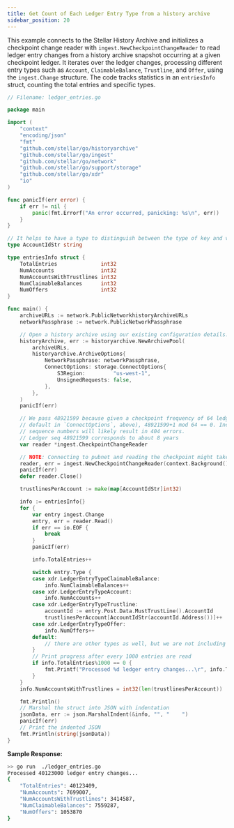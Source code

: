```yaml
---
title: Get Count of Each Ledger Entry Type from a history archive
sidebar_position: 20
---
```


This example connects to the Stellar History Archive and initializes a checkpoint change reader with `ingest.NewCheckpointChangeReader` to read ledger entry changes from a history archive snapshot occurring at a given checkpoint ledger. It iterates over the ledger changes, processing different entry types such as `Account`, `ClaimableBalance`, `Trustline`, and `Offer`, using the `ingest.Change` structure. The code tracks statistics in an `entriesInfo` struct, counting the total entries and specific types.

<CodeExample>

```go
// Filename: ledger_entries.go

package main

import (
	"context"
	"encoding/json"
	"fmt"
	"github.com/stellar/go/historyarchive"
	"github.com/stellar/go/ingest"
	"github.com/stellar/go/network"
	"github.com/stellar/go/support/storage"
	"github.com/stellar/go/xdr"
	"io"
)

func panicIf(err error) {
	if err != nil {
		panic(fmt.Errorf("An error occurred, panicking: %s\n", err))
	}
}

// It helps to have a type to distinguish between the type of key and value, when defining a map
type AccountIdStr string

type entriesInfo struct {
	TotalEntries              int32
	NumAccounts               int32
	NumAccountsWithTrustlines int32
	NumClaimableBalances      int32
	NumOffers                 int32
}

func main() {
	archiveURLs := network.PublicNetworkhistoryArchiveURLs
	networkPassphrase := network.PublicNetworkPassphrase

	// Open a history archive using our existing configuration details.
	historyArchive, err := historyarchive.NewArchivePool(
		archiveURLs,
		historyarchive.ArchiveOptions{
			NetworkPassphrase: networkPassphrase,
			ConnectOptions: storage.ConnectOptions{
				S3Region:         "us-west-1",
				UnsignedRequests: false,
			},
		},
	)
	panicIf(err)

	// We pass 48921599 because given a checkpoint frequency of 64 ledgers (the
	// default in `ConnectOptions`, above), 48921599+1 mod 64 == 0. Incompatible
	// sequence numbers will likely result in 404 errors.
	// Ledger seq 48921599 corresponds to about 8 years
	var reader *ingest.CheckpointChangeReader

	// NOTE: Connecting to pubnet and reading the checkpoint might take a while.
	reader, err = ingest.NewCheckpointChangeReader(context.Background(), historyArchive, 48921599)
	panicIf(err)
	defer reader.Close()

	trustlinesPerAccount := make(map[AccountIdStr]int32)

	info := entriesInfo{}
	for {
		var entry ingest.Change
		entry, err = reader.Read()
		if err == io.EOF {
			break
		}
		panicIf(err)

		info.TotalEntries++

		switch entry.Type {
		case xdr.LedgerEntryTypeClaimableBalance:
			info.NumClaimableBalances++
		case xdr.LedgerEntryTypeAccount:
			info.NumAccounts++
		case xdr.LedgerEntryTypeTrustline:
			accountId := entry.Post.Data.MustTrustLine().AccountId
			trustlinesPerAccount[AccountIdStr(accountId.Address())]++
		case xdr.LedgerEntryTypeOffer:
			info.NumOffers++
		default:
			// there are other types as well, but we are not including them in this example
		}
		// Print progress after every 1000 entries are read
		if info.TotalEntries%1000 == 0 {
			fmt.Printf("Processed %d ledger entry changes...\r", info.TotalEntries)
		}
	}
	info.NumAccountsWithTrustlines = int32(len(trustlinesPerAccount))

	fmt.Println()
	// Marshal the struct into JSON with indentation
	jsonData, err := json.MarshalIndent(&info, "", "    ")
	panicIf(err)
	// Print the indented JSON
	fmt.Println(string(jsonData))
}
```

</CodeExample>

**Sample Response:**

```bash
>> go run  ./ledger_entries.go
Processed 40123000 ledger entry changes...
{
    "TotalEntries": 40123409,
    "NumAccounts": 7699007,
    "NumAccountsWithTrustlines": 3414587,
    "NumClaimableBalances": 7559287,
    "NumOffers": 1053870
}

```
